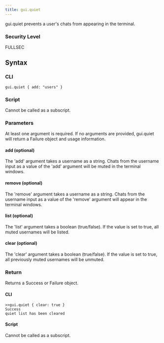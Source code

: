 ```yaml
---
title: gui.quiet
---
```


gui.quiet prevents a user's chats from appearing in the terminal.

### Security Level

FULLSEC

## Syntax

### CLI

```
gui.quiet { add: "users" }
```

### Script

Cannot be called as a subscript.

### Parameters

At least one argument is required. If no arguments are provided, gui.quiet will return a Failure object and usage information.

#### add (optional)

The 'add' argument takes a username as a string. Chats from the username input as a value of the 'add' argument will be muted in the terminal windows.

#### remove (optional)

The 'remove' argument takes a username as a string. Chats from the username input as a value of the 'remove' argument will appear in the terminal windows.

#### list (optional)

The 'list' argument takes a boolean (true/false). If the value is set to true, all muted usernames will be listed.

#### clear (optional)

The 'clear' argument takes a boolean (true/false). If the value is set to true, all previously muted usernames will be unmuted.

### Return

Returns a Success or Failure object.

#### CLI

```
>>gui.quiet { clear: true }
Success
quiet list has been cleared
```

#### Script

Cannot be called as a subscript.

